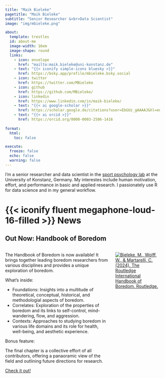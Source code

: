 ```yaml
---
title: "Maik Bieleke"
pagetitle: "Maik Bieleke"
subtitle: "Senior Researcher &<br>Data Scientist"
image: "img/mbieleke.png"

about:
  template: trestles
  id: about-me
  image-width: 16em
  image-shape: round
  links:
    - icon: envelope
      href: "mailto:maik.bieleke@uni-konstanz.de"
    - text: "{{< iconify simple-icons bluesky >}}"
      href: https://bsky.app/profile/mbieleke.bsky.social
    - icon: twitter
      href: https://twitter.com/MBieleke
    - icon: github
      href: https://github.com/MBieleke/
    - icon: linkedin
      href: https://www.linkedin.com/in/maik-bieleke/
    - text: "{{< ai google-scholar >}}"
      href: https://scholar.google.de/citations?user=EbGUz_gAAAAJ&hl=en
    - text: "{{< ai orcid >}}"
      href: https://orcid.org/0000-0003-2586-1416
      
format: 
  html: 
    toc: false

execute: 
  freeze: false
  echo: false
  warning: false
---
```


::: {#about-me}
I'm a senior researcher and data scientist in the [sport psychology lab](https://www.sportwissenschaft.uni-konstanz.de/schueler/schueler/research/sport-psychology-lab/) at the University of Konstanz, Germany. My interestes include human motivation, effort, and performance in basic and applied research. I passionately use R for data science and in my general workflow.
:::

# {{< iconify fluent megaphone-loud-16-filled >}} News

## Out Now: Handbook of Boredom

::: columns
::: {.column width="70%"}
The Handbook of Boredom is now available! It brings together leading boredom researchers from various disciplines and provides a unique exploration of boredom. 

What's inside:

- Foundations: Insights into a multitude of theoretical, conceptual, historical, and methodologial aspects of boredom.
- Correlates: Exploration of the properties of boredom and its links to self-control, mind-wandering, flow, and aggression.
- Contexts: Approaches to studying boredom in various life domains and its role for health, well-being, and aesthetic experience.

Bonus feature:

The final chapter is a collective effort of all contributors, offering a panaoramic view of the field and outlining future directions for research.

[Check it out!](https://www.routledge.com/The-Routledge-International-Handbook-of-Boredom/Bieleke-Wolff-Martarelli/p/book/9781032221861){.external target="_blank"}
:::

::: {.column width="30%"}
[![Bieleke, M., Wolff, W., & Martarelli, C. (2024). *The Routledge International Handbook of Boredom*. Routledge.](img/boredom-book.png)](https://www.routledge.com/The-Routledge-International-Handbook-of-Boredom/Bieleke-Wolff-Martarelli/p/book/9781032221861){target="_blank"}
:::
:::


